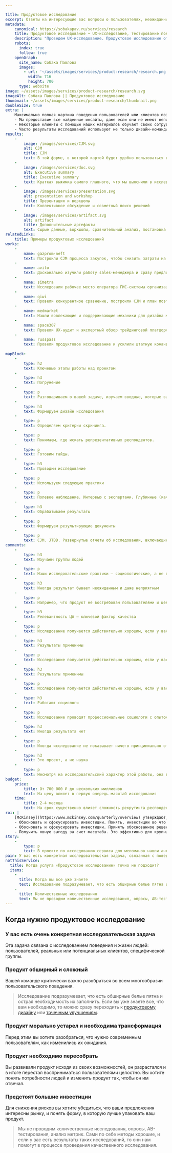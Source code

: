 ```yaml
---

title: Продуктовое исследование
excerpt: Oтветы на интересующие вас вопросы о пользователях, неожиданные находки и наглядная CJM для развития продукта. 
metadata:
    canonical: https://sobakapav.ru/services/research
    title: Продуктовое исследование • UX-исследование, тестирование пользователей
    description: "Проведем UX-исследование. Продуктовое исследование ответит на ваши вопросы о поведении пользователей. Составим наглядную CJM для развития продукта."
    robots:
      index: true
      follow: true
    openGraph:
      site_name: Собака Павлова
      images:
        - url: '~/assets/images/services/product-research/research.png'
          width: 716
          height: 700
      type: website
image: ~/assets/images/services/product-research/research.svg
imageAlt: Собака Павлова || Продуктовое исследование
thumbnail: ~/assets/images/services/product-research/thumbnail.png
doubleSize: true
extra: | 
    Максимально полная картина поведения пользователей или клиентов позволит сфокусировать и обосновать инвестиции. 
    - Мы предоставим все найденные инсайты, даже если они не имеют непосредсвенного отношения к продукту.
    - Некоторые клиенты с помощью наших материалов обучают своих сотрудников особенностям продукта.
    - Часто результаты исследований используют не только дизайн-команды, а еще и маркетинг, служба безопасности, отдел продаж, разработчики.
results:
    -
        image: /images/services/CJM.svg
        alt: CJM
        title: CJM
        text: В той форме, в которой картой будет удобно пользоваться вам
    -
        image: /images/services/doc.svg
        alt: Executive summary
        title: Executive summary
        text: Краткая выжимка самого главного, что мы выяснили в исследовании
    -
        image: /images/services/presentation.svg
        alt: presentation and workshop
        title: Презентация и воркшопы
        text: Коллективное обсуждение и совметный поиск решений
    -   
        image: /images/services/artifact.svg
        alt: artifact
        title: Дополнительные артефакты
        text: Сырые данные, воркшопы, сравнительный анализ, постановка для разработи                                                 
relatedLinks:
    title: Примеры продуктовых исследований
works:
    -
        name: gazprom-neft
        text: Построили CJM процесса закупок, чтобы снизить затраты на их проведение.
    -
        name: avito
        text: Досконально изучили работу sales-менеджера и сразу предложили конкретные улучшения в CRM.
    -
        name: simetra
        text: Исследовали рабочее место оператора ГИС-системы организации дорожного движения. 
    -
        name: qiwi
        text: Провели конкурентное сравнение, построили CJM и план поэтапного изменения интерфейса.
    -
        name: medmarket
        text: Нашли вовлекающие и поддерживающие механики для дизайна медицинского приложения.
    -
        name: space307
        text: Провели UX-аудит и экспертный обзор трейдинговой платформы, предложили точечные улучшения интерфейса.           
    -
        name: russpass
        text: Провели продуктовое исследование и усилили штатную команду дизайнеров.
    
mapBlock:
    -
        type: h2
        text: Ключевые этапы работы над проектом
    -
        type: h3
        text: Погружение
    -
        type: p
        text: Разговариваем о вашей задаче, изучаем вводные, которые вы можете предоставить и выходим с предложением, как сделать качественное исследование максимально эффективным для решения вашей задачи.
    -
        type: h3
        text: Формируем дизайн исследования
    -
        type: p
        text: Определяем критерии скрининга.
    -
        type: p
        text: Понимаем, где искать репрезентативных респондентов.
    -
        type: p
        text: Готовим гайды.
    -
        type: h3
        text: Проводим исследование
    -
        type: p
        text: Используем следующие практики
    -
        type: p
        text: Полевое наблюдение. Интервью с экспертами. Глубинные (качественные) интервью. Кастдевы. Сравнительный и конкурентный анализ.
    -
        type: h3
        text: Обрабатываем результаты
    -
        type: p
        text: Формируем результирующие документы
    -
        type: p
        text: CJM. JTBD. Развернутые отчеты об исследовании, включающие в себя доказательную базу. Executive summary. Таблицы результатов наблюдений и т.д.
comments:
    -
        type: h3
        text: Изучаем группы людей
    -
        type: p
        text: Наши исследовательские практики — социологические, а не психологические. То есть мы исследуем поведение групп людей, а не отдельной личности.
    -
        type: h3
        text: Иногда результат бывает неожиданным и даже неприятным
    -
        type: p
        text: Например, что продукт не востребован пользователями и целесообразно свернуть инвестиции. Это тоже ценный результат, избавляющей от пустой траты ресурсов. 
    -
        type: h3
        text: Релевантность ЦА — ключевой фактор качества
    -
        type: p
        text: Исследование получается действительно хорошим, если у вас есть доступ к вашей целевой аудитории.
    -
        type: h3
        text: Результаты применимы
    -
        type: p
        text: Исследование получается действительно хорошим, если у вас есть доступ к вашей целевой аудитории.
    -
        type: h3
        text: Результаты применимы
    -
        type: p
        text: Исследование получается действительно хорошим, если у вас есть доступ к вашей целевой аудитории.
    -
        type: h3
        text: Работают социологи
    -
        type: p
        text: Исследование проводят профессиональные социологи с опытом работы в дизайн-проектах. Другие специалисты, включая дизайнеров, выполняют второстепенные задачи.
    -
        type: h3
        text: Иногда результата нет
    -
        type: p
        text: Иногда исследование не показывает ничего принципиально отличающегося от того, что вы уже знали. Но все-таки обычно это редкость.
    -
        type: h3
        text: Это проект, а не наука
    -
        type: p
        text: Несмотря на исследовательский характер этой работы, она все равно идет в проектном темпе и в проектных рамках. Это отличает наши исследования от научных. 
budget:
    price:
        title: От 700 000 ₽ до нескольких миллионов
        text: На цену влияет в первую очередь масштаб исследования
    time:
        title: 2-4 месяца
        text: На срок существенно влияет сложность рекрутинга респондентов, входящих в конкретную целевую группу. 
roi: |
    [McKinsey](https://www.mckinsey.com/quarterly/overview) утверждают, что инвестиции в дизайн в целом позволяют компаниям [добиться существенного эффекта](https://www.mckinsey.com/capabilities/mckinsey-design/our-insights/the-business-value-of-design). Максимальный финансовый результат исследования дают в следующих случаях.
    - Обосновать и сфокусировать инвестиции. Понять, инвестиции во что именно будут максимально эффективны с точки зрения привлечения новых пользователей или других критериев.
    - Обосновать и сфокусировать инвестиции. Принять обоснованное решение о необходимости инвестировать больше или, наоборот, закрыть продукт.
    - Получить явную выгоду за счет масштаба. Это эффективно для крупных компаний с большой клиентской базой, когда даже минимальные изменения приводят к значимому финансовому результату.
story:
    -
        type: p
        text: В проекте по исследованию сервиса для меломанов нашли англоязычных респондентов, которые на слух определяют, какой оркестр и под руководством какого дирижера исполняет произведение.
pain: У вас есть конкретная исследовательская задача, связанная с поведением пользователей. Возможно, ваш продукт большой и сложный, нуждается в пересборке или вы готовитесь к выходу на новый уровень и большим инвестициям.
notThisService:
  title: Когда услуга «Продуктовое исследование» точно не подходит?
  items:
    -
      title: Когда вы все уже знаете
      text: Исследование подразумевает, что есть обширные белые пятна и острая необходимость их заполнить. Если вы уже знаете все, что вам необходимо, то можно сразу переходить к [продуктовому дизайну](/services/product-team) или [точечным улучшениям](/services/product-redesign).
    -
      title: Количественные исследования
      text: Мы не проводим количественные исследования, опросы, AB-тестирования, анализ метрик. Сами по себе методы хорошие, и если у вас есть результаты таких исследований, то они нам помогут провести качественное исследование.
---
```


## Когда нужно продуктовое исследование

### У вас есть очень конкретная исследовательская задача

Эта задача связана с исследованием поведения и жизни людей: пользователей, реальных или потенциальных клиентов, специфической группы. 

### Продукт обширный и сложный

Вашей команде критически важно разобраться во всем многообразии пользовательского поведения.

> Исследование подразумевает, что есть обширные белые пятна и острая необходимость их заполнить. Если вы уже знаете все, что вам необходимо, то можно сразу переходить к [продуктовому дизайну](/services/ux-ui-design) или [точечным улучшениям](/services/redesign).

### Продукт морально устарел и необходима трансформация

Перед этим вы хотите разобраться, что нужно современным пользователям, как изменились их ожидания.

### Продукт необходимо пересобрать

Вы развивали продукт исходя из своих возможностей, он разрастался и в итоге перестал восприниматься пользователями целостно. Вы хотите понять потребности людей и изменить продукт так, чтобы он им отвечал.

### Предстоят большие инвестиции

Для снижения рисков вы хотите убедиться, что ваши предложения интересны рынку, и понять форму, в которую лучше упаковать ваш продукт.

> Мы не проводим количественные исследования, опросы, AB-тестирования, анализ метрик. Сами по себе методы хорошие, и если у вас есть результаты таких исследований, то они нам помогут в процессе проведения качественного исследования.
